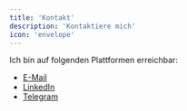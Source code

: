 ```yaml
---
title: 'Kontakt'
description: 'Kontaktiere mich'
icon: 'envelope'
---
```


Ich bin auf folgenden Plattformen erreichbar:

- [E-Mail](mailto:noahbuergler@proton.me)
- [LinkedIn]()
- [Telegram](https://t.me/noahbuergler)
